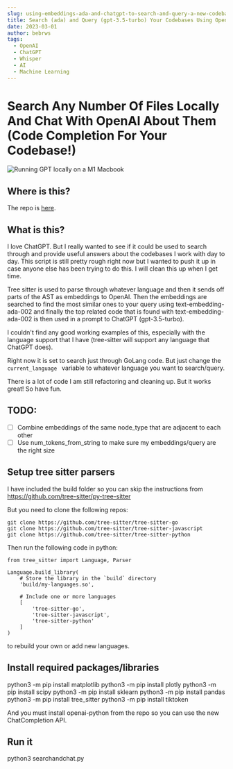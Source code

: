 ```yaml
---
slug: using-embeddings-ada-and-chatgpt-to-search-and-query-a-new-codebase
title: Search (ada) and Query (gpt-3.5-turbo) Your Codebases Using OpenAI's Embeddings and ChatGPT 
date: 2023-03-01
author: bebrws
tags:
  - OpenAI
  - ChatGPT
  - Whisper
  - AI
  - Machine Learning
---
```


# Search Any Number Of Files Locally And Chat With OpenAI About Them (Code Completion For Your Codebase!)

![Running GPT locally on a M1 Macbook](/static/searchgpt.gif)

## Where is this?

The repo is [here](https://github.com/bebrws/openai-search-codebase-and-chat-about-it).

## What is this?

I love ChatGPT. But I really wanted to see if it could be used to search through and provide useful answers about the codebases I work with day to day.
This script is still pretty rough right now but I wanted to push it up in case anyone else has been trying to do this.
I will clean this up when I get time.

Tree sitter is used to parse through whatever language and then it sends off parts of the AST as embeddings to OpenAI.
Then the embeddings are searched to find the most similar ones to your query using text-embedding-ada-002 and finally the top related code that is found with text-embedding-ada-002 is then used in a prompt to ChatGPT (gpt-3.5-turbo).

I couldn't find any good working examples of this, especially with the language support that I have (tree-sitter will support any language that ChatGPT does).

Right now it is set to search just through GoLang code. But just change the 
```current_language ```
variable to whatever language you want to search/query.

There is a lot of code I am still refactoring and cleaning up. But it works great! So have fun.

## TODO:
- [ ] Combine embeddings of the same node_type that are adjacent to each other
- [ ] Use num_tokens_from_string to make sure my embeddings/query are the right size

## Setup tree sitter parsers 
I have included the build folder so you can skip the instructions from https://github.com/tree-sitter/py-tree-sitter

But you need to clone the following repos:
```
git clone https://github.com/tree-sitter/tree-sitter-go
git clone https://github.com/tree-sitter/tree-sitter-javascript
git clone https://github.com/tree-sitter/tree-sitter-python
```

Then run the following code in python:

```
from tree_sitter import Language, Parser

Language.build_library(
    # Store the library in the `build` directory
    'build/my-languages.so',

    # Include one or more languages
    [
        'tree-sitter-go',
        'tree-sitter-javascript',
        'tree-sitter-python'
    ]
)
``` 

to rebuild your own or add new languages.

## Install required packages/libraries

python3 -m pip install matplotlib
python3 -m pip install plotly
python3 -m pip install scipy
python3 -m pip install sklearn
python3 -m pip install pandas
python3 -m pip install tree_sitter
python3 -m pip install tiktoken

And you must install openai-python from the repo so you can use the new ChatCompletion API.

## Run it

python3 searchandchat.py


